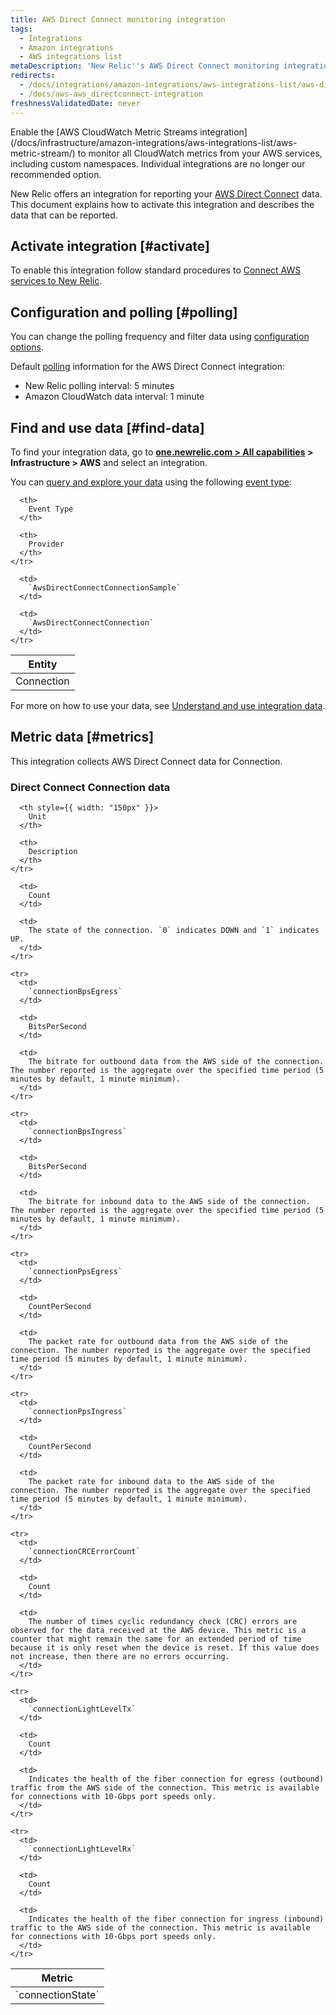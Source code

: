 ```yaml
---
title: AWS Direct Connect monitoring integration
tags:
  - Integrations
  - Amazon integrations
  - AWS integrations list
metaDescription: 'New Relic''s AWS Direct Connect monitoring integration: what data it reports, and how to enable it.'
redirects:
  - /docs/integrations/amazon-integrations/aws-integrations-list/aws-direct-connect-monitoring-integration
  - /docs/aws-aws_directconnect-integration
freshnessValidatedDate: never
---
```


<Callout variant="important">
  Enable the [AWS CloudWatch Metric Streams integration](/docs/infrastructure/amazon-integrations/aws-integrations-list/aws-metric-stream/) to monitor all CloudWatch metrics from your AWS services, including custom namespaces. Individual integrations are no longer our recommended option.
</Callout>

New Relic offers an integration for reporting your [AWS Direct Connect](https://aws.amazon.com/directconnect/) data. This document explains how to activate this integration and describes the data that can be reported.

## Activate integration [#activate]

To enable this integration follow standard procedures to [Connect AWS services to New Relic](/docs/infrastructure/infrastructure-integrations/getting-started/connect-aws-integrations-infrastructure).

## Configuration and polling [#polling]

You can change the polling frequency and filter data using [configuration options](/docs/integrations/new-relic-integrations/getting-started/configure-polling-frequency-data-collection-cloud-integrations).

Default [polling](/docs/infrastructure/amazon-integrations/aws-integrations-list/aws-polling-intervals-infrastructure-integrations) information for the AWS Direct Connect integration:

* New Relic polling interval: 5 minutes
* Amazon CloudWatch data interval: 1 minute

## Find and use data [#find-data]

To find your integration data, go to <DNT>**[one.newrelic.com > All capabilities](https://one.newrelic.com/all-capabilities) > Infrastructure > AWS**</DNT> and select an integration.

You can [query and explore your data](/docs/using-new-relic/data/understand-data/query-new-relic-data) using the following [event type](/docs/data-apis/understand-data/new-relic-data-types/#event-data):

<table>
  <thead>
    <tr>
      <th>
        Entity
      </th>

      <th>
        Event Type
      </th>

      <th>
        Provider
      </th>
    </tr>
  </thead>

  <tbody>
    <tr>
      <td>
        Connection
      </td>

      <td>
        `AwsDirectConnectConnectionSample`
      </td>

      <td>
        `AwsDirectConnectConnection`
      </td>
    </tr>
  </tbody>
</table>

For more on how to use your data, see [Understand and use integration data](/docs/infrastructure/integrations/find-use-infrastructure-integration-data).

## Metric data [#metrics]

This integration collects AWS Direct Connect data for Connection.

### Direct Connect Connection data

<table>
  <thead>
    <tr>
      <th style={{ width: "275px" }}>
        Metric
      </th>

      <th style={{ width: "150px" }}>
        Unit
      </th>

      <th>
        Description
      </th>
    </tr>
  </thead>

  <tbody>
    <tr>
      <td>
        `connectionState`
      </td>

      <td>
        Count
      </td>

      <td>
        The state of the connection. `0` indicates DOWN and `1` indicates UP.
      </td>
    </tr>

    <tr>
      <td>
        `connectionBpsEgress`
      </td>

      <td>
        BitsPerSecond
      </td>

      <td>
        The bitrate for outbound data from the AWS side of the connection. The number reported is the aggregate over the specified time period (5 minutes by default, 1 minute minimum).
      </td>
    </tr>

    <tr>
      <td>
        `connectionBpsIngress`
      </td>

      <td>
        BitsPerSecond
      </td>

      <td>
        The bitrate for inbound data to the AWS side of the connection. The number reported is the aggregate over the specified time period (5 minutes by default, 1 minute minimum).
      </td>
    </tr>

    <tr>
      <td>
        `connectionPpsEgress`
      </td>

      <td>
        CountPerSecond
      </td>

      <td>
        The packet rate for outbound data from the AWS side of the connection. The number reported is the aggregate over the specified time period (5 minutes by default, 1 minute minimum).
      </td>
    </tr>

    <tr>
      <td>
        `connectionPpsIngress`
      </td>

      <td>
        CountPerSecond
      </td>

      <td>
        The packet rate for inbound data to the AWS side of the connection. The number reported is the aggregate over the specified time period (5 minutes by default, 1 minute minimum).
      </td>
    </tr>

    <tr>
      <td>
        `connectionCRCErrorCount`
      </td>

      <td>
        Count
      </td>

      <td>
        The number of times cyclic redundancy check (CRC) errors are observed for the data received at the AWS device. This metric is a counter that might remain the same for an extended period of time because it is only reset when the device is reset. If this value does not increase, then there are no errors occurring.
      </td>
    </tr>

    <tr>
      <td>
        `connectionLightLevelTx`
      </td>

      <td>
        Count
      </td>

      <td>
        Indicates the health of the fiber connection for egress (outbound) traffic from the AWS side of the connection. This metric is available for connections with 10-Gbps port speeds only.
      </td>
    </tr>

    <tr>
      <td>
        `connectionLightLevelRx`
      </td>

      <td>
        Count
      </td>

      <td>
        Indicates the health of the fiber connection for ingress (inbound) traffic to the AWS side of the connection. This metric is available for connections with 10-Gbps port speeds only.
      </td>
    </tr>
  </tbody>
</table>
